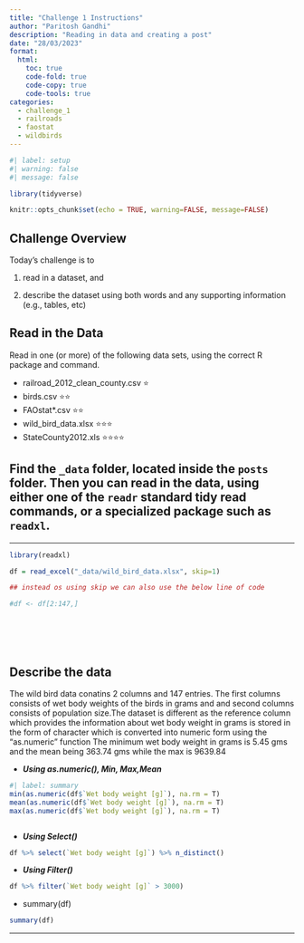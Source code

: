 ```yaml
---
title: "Challenge 1 Instructions"
author: "Paritosh Gandhi"
description: "Reading in data and creating a post"
date: "28/03/2023"
format:
  html:
    toc: true
    code-fold: true
    code-copy: true
    code-tools: true
categories:
  - challenge_1
  - railroads
  - faostat
  - wildbirds
---
```


```r
#| label: setup
#| warning: false
#| message: false

library(tidyverse)

knitr::opts_chunk$set(echo = TRUE, warning=FALSE, message=FALSE)
```

## Challenge Overview

Today's challenge is to

1)  read in a dataset, and

2)  describe the dataset using both words and any supporting information (e.g., tables, etc)

## Read in the Data

Read in one (or more) of the following data sets, using the correct R package and command.

-   railroad_2012_clean_county.csv ⭐
-   birds.csv ⭐⭐
-   FAOstat\*.csv ⭐⭐
-   wild_bird_data.xlsx ⭐⭐⭐
-   StateCounty2012.xls ⭐⭐⭐⭐

## Find the `_data` folder, located inside the `posts` folder. Then you can read in the data, using either one of the `readr` standard tidy read commands, or a specialized package such as `readxl`.

------------------------------------------------------------------------

```r
library(readxl)

df = read_excel("_data/wild_bird_data.xlsx", skip=1)

## instead os using skip we can also use the below line of code

#df <- df[2:147,]







```

## Describe the data

The wild bird data conatins 2 columns and 147 entries. The first columns consists of wet body weights of the birds in grams and and second columns consists of population size.The dataset is different as the reference column which provides the information about wet body weight in grams is stored in the form of character which is converted into numeric form using the "as.numeric" function The minimum wet body weight in grams is 5.45 gms and the mean being 363.74 gms while the max is 9639.84

-   ***Using as.numeric(), Min, Max,Mean***

```r
#| label: summary 
min(as.numeric(df$`Wet body weight [g]`), na.rm = T)
mean(as.numeric(df$`Wet body weight [g]`), na.rm = T)
max(as.numeric(df$`Wet body weight [g]`), na.rm = T)



```

-   ***Using Select()***

```r
df %>% select(`Wet body weight [g]`) %>% n_distinct()
```

-   ***Using Filter()***

```r
df %>% filter(`Wet body weight [g]` > 3000)
```

-   summary(df)

```r
summary(df)
```

------------------------------------------------------------------------
